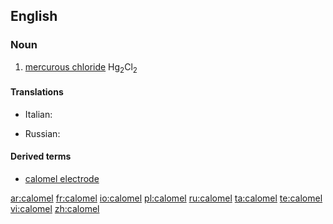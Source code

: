 ==English==

===Noun===
{{en-noun|-}}

# {{inorganic compound}} [[mercurous chloride]] Hg<sub>2</sub>Cl<sub>2</sub>

====Translations====
{{trans-top|mercurous chloride}}
* Italian: {{t-|it|calomelano|m}}
{{trans-mid}}
* Russian: {{t|ru|каломель|f|sc=Cyrl|tr=kalomél'}}
{{trans-bottom}}

====Derived terms====
* [[calomel electrode]]

[[ar:calomel]]
[[fr:calomel]]
[[io:calomel]]
[[pl:calomel]]
[[ru:calomel]]
[[ta:calomel]]
[[te:calomel]]
[[vi:calomel]]
[[zh:calomel]]